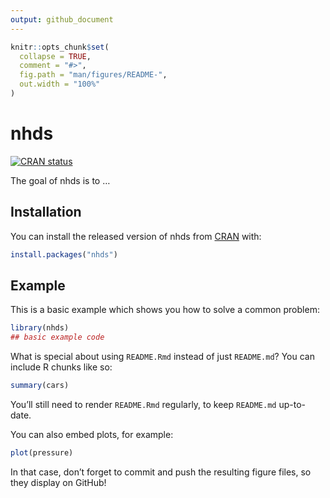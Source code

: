 ```yaml
---
output: github_document
---
```


<!-- rmarkdown::render("README.Rmd") -->

```r
knitr::opts_chunk$set(
  collapse = TRUE,
  comment = "#>",
  fig.path = "man/figures/README-",
  out.width = "100%"
)
```
# nhds

<!-- badges: start -->
[![CRAN status](https://www.r-pkg.org/badges/version/nhds)](https://cran.r-project.org/package=nhds)
<!-- badges: end -->

The goal of nhds is to ...

## Installation

You can install the released version of nhds from [CRAN](https://CRAN.R-project.org) with:

``` r
install.packages("nhds")
```

## Example

This is a basic example which shows you how to solve a common problem:

```r
library(nhds)
## basic example code
```

What is special about using `README.Rmd` instead of just `README.md`? You can include R chunks like so:

```r
summary(cars)
```

You'll still need to render `README.Rmd` regularly, to keep `README.md` up-to-date.

You can also embed plots, for example:

```r
plot(pressure)
```

In that case, don't forget to commit and push the resulting figure files, so they display on GitHub!
